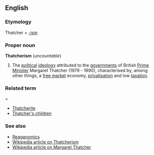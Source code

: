 ==English==
===Etymology===
Thatcher + [[-ism]]

===Proper noun===
'''Thatcherism''' (''uncountable'')

#The [[political]] [[ideology]] attributed to the [[government]]s of British [[prime minister|Prime Minister]] Margaret Thatcher (1979 - 1990), characterised by, among other things, a [[free market]] economy, [[privatisation]] and low [[taxation]].

===Related term====
*[[Thatcherite]]
*[[Thatcher's children]]

===See also===
*[[Reaganomics]]
*[[en:Thatcherism|Wikipedia article on Thatcherism]]
*[[en:Thatcher|Wikipedia article on Margaret Thatcher]]